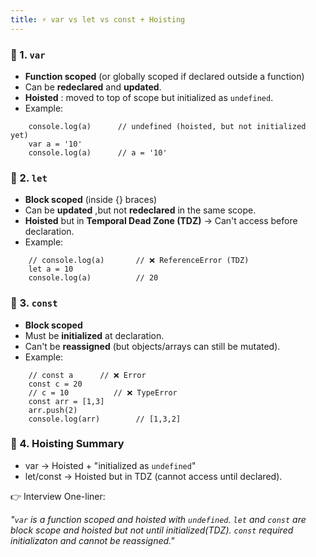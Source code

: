 ```yaml
---
title: ⚡ var vs let vs const + Hoisting
---
```


### 🔹 1. `var`

- **Function scoped** (or globally scoped if declared outside a function)
- Can be **redeclared** and **updated**.
- **Hoisted** : moved to top of scope but initialized as `undefined`.
- Example:

```
    console.log(a)      // undefined (hoisted, but not initialized yet)
    var a = '10'
    console.log(a)      // a = '10'
```

### 🔹 2. `let`

- **Block scoped** (inside {} braces)
- Can be **updated** ,but not **redeclared** in the same scope.
- **Hoisted** but in **Temporal Dead Zone (TDZ)** -> Can't access before declaration.
- Example:

```
    // console.log(a)       // ❌ ReferenceError (TDZ)
    let a = 10
    console.log(a)          // 20
```

### 🔹 3. `const`

- **Block scoped**
- Must be **initialized** at declaration.
- Can't be **reassigned** (but objects/arrays can still be mutated).
- Example:

```
    // const a      // ❌ Error
    const c = 20
    // c = 10          // ❌ TypeError
    const arr = [1,3]
    arr.push(2)
    console.log(arr)        // [1,3,2]
```

### 🔹 4. Hoisting Summary

- var -> Hoisted + "initialized as `undefined`"
- let/const -> Hoisted but in TDZ (cannot access until declared).

👉 Interview One-liner:

_"`var` is a function scoped and hoisted with `undefined`. `let` and `const` are block scope and hoisted but not until initialized(TDZ).
`const` required initializaton and cannot be reassigned."_

